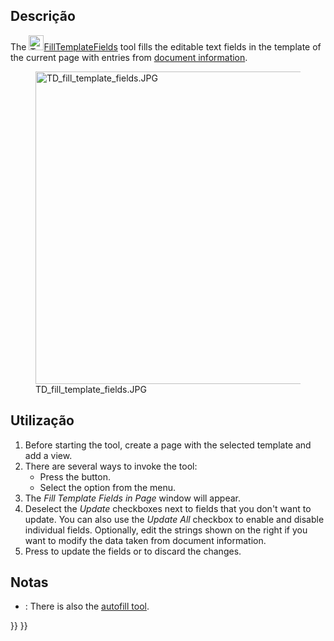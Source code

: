 <languages/>

<div lang="en" dir="ltr" class="mw-content-ltr">
{{Docnav
|[[TechDraw_PageTemplate|PageTemplate]]
|[[TechDraw_RedrawPage|RedrawPage]]
|[[TechDraw_Workbench|TechDraw]]
|IconL=TechDraw_PageTemplate.svg
|IconR=TechDraw_RedrawPage.svg
|IconC=Workbench_TechDraw.svg
}}
</div>

<div lang="en" dir="ltr" class="mw-content-ltr">
{{GuiCommand
|Name=TechDraw FillTemplateFields
|MenuLocation=TechDraw → Page → Update template fields
|Workbenches=[[TechDraw_Workbench|TechDraw]]
|Version=1.0
|SeeAlso=
}}
</div>

<span id="Description"></span>
==Descrição==

<div lang="en" dir="ltr" class="mw-content-ltr">
The [[Image:TechDraw_FillTemplateFields.svg|24px]][[TechDraw_FillTemplateFields|FillTemplateFields]] tool fills the editable text fields in the template of the current page with entries from [[Std_ProjectInfo|document information]].
</div>

<div lang="en" dir="ltr" class="mw-content-ltr">
[[Image:TD_fill_template_fields.JPG|500px]]
</div>

<span id="Usage"></span>
==Utilização==

<div lang="en" dir="ltr" class="mw-content-ltr">
# Before starting the tool, create a page with the selected template and add a view.
# There are several ways to invoke the tool:
#* Press the {{Button|[[Image:TechDraw_FillTemplateFields.svg|16px]] [[TechDraw_FillTemplateFields|Update template fields]]}} button.
#* Select the {{MenuCommand|TechDraw → Page → [[Image:TechDraw_FillTemplateFields.svg|16px]] Update template fields}} option from the menu.
# The ''Fill Template Fields in Page'' window will appear.
# Deselect the ''Update'' checkboxes next to fields that you don't want to update. You can also use the ''Update All'' checkbox to enable and disable individual fields. Optionally, edit the strings shown on the right if you want to modify the data taken from document information.
# Press {{Button|Ok}} to update the fields or {{Button|Cancel}} to discard the changes.
</div>

<span id="Notes"></span>
==Notas==

<div lang="en" dir="ltr" class="mw-content-ltr">
* {{Version|1.0}}: There is also the [[TechDraw_Templates#Description|autofill tool]].
</div>


<div lang="en" dir="ltr" class="mw-content-ltr">
{{Docnav
|[[TechDraw_PageTemplate|PageTemplate]]
|[[TechDraw_RedrawPage|RedrawPage]]
|[[TechDraw_Workbench|TechDraw]]
|IconL=TechDraw_PageTemplate.svg
|IconR=TechDraw_RedrawPage.svg
|IconC=Workbench_TechDraw.svg
}}
</div>

{{TechDraw Tools navi{{#translation:}}}}
{{Userdocnavi{{#translation:}}}}
{{clear}}